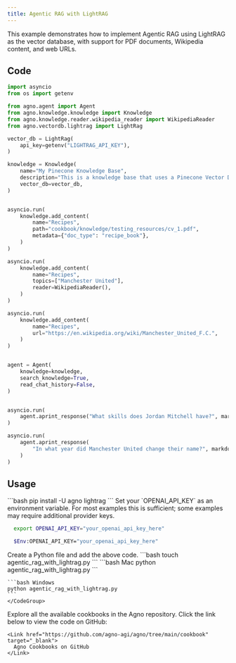 ```yaml
---
title: Agentic RAG with LightRAG
---
```


This example demonstrates how to implement Agentic RAG using LightRAG as the vector database, with support for PDF documents, Wikipedia content, and web URLs.

## Code

```python agentic_rag_with_lightrag.py
import asyncio
from os import getenv

from agno.agent import Agent
from agno.knowledge.knowledge import Knowledge
from agno.knowledge.reader.wikipedia_reader import WikipediaReader
from agno.vectordb.lightrag import LightRag

vector_db = LightRag(
    api_key=getenv("LIGHTRAG_API_KEY"),
)

knowledge = Knowledge(
    name="My Pinecone Knowledge Base",
    description="This is a knowledge base that uses a Pinecone Vector DB",
    vector_db=vector_db,
)


asyncio.run(
    knowledge.add_content(
        name="Recipes",
        path="cookbook/knowledge/testing_resources/cv_1.pdf",
        metadata={"doc_type": "recipe_book"},
    )
)

asyncio.run(
    knowledge.add_content(
        name="Recipes",
        topics=["Manchester United"],
        reader=WikipediaReader(),
    )
)

asyncio.run(
    knowledge.add_content(
        name="Recipes",
        url="https://en.wikipedia.org/wiki/Manchester_United_F.C.",
    )
)


agent = Agent(
    knowledge=knowledge,
    search_knowledge=True,
    read_chat_history=False,
)


asyncio.run(
    agent.aprint_response("What skills does Jordan Mitchell have?", markdown=True)
)

asyncio.run(
    agent.aprint_response(
        "In what year did Manchester United change their name?", markdown=True
    )
)
```

## Usage

<Steps>
  <Snippet file="create-venv-step.mdx" />

  <Step title="Install libraries">
    ```bash
    pip install -U agno lightrag
    ```
  </Step>

  <Step title="Export your OpenAI API key">
  Set your `OPENAI_API_KEY` as an environment variable. For most examples this is sufficient; some examples may require additional provider keys.

  <CodeGroup>

  ```bash Mac/Linux
    export OPENAI_API_KEY="your_openai_api_key_here"
  ```

  ```bash Windows
    $Env:OPENAI_API_KEY="your_openai_api_key_here"
  ```
  </CodeGroup> 
</Step>

  <Step title="Create a Python file">
    Create a Python file and add the above code.
    ```bash
    touch agentic_rag_with_lightrag.py
    ```
  </Step>

  <Step title="Run Agent">
    <CodeGroup>
    ```bash Mac
    python agentic_rag_with_lightrag.py
    ```
    
    ```bash Windows
    python agentic_rag_with_lightrag.py
    ```
    </CodeGroup>
  </Step>

  <Step title="Find All Cookbooks">
    Explore all the available cookbooks in the Agno repository. Click the link below to view the code on GitHub:

    <Link href="https://github.com/agno-agi/agno/tree/main/cookbook" target="_blank">
      Agno Cookbooks on GitHub
    </Link>
  </Step>
</Steps>